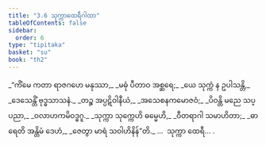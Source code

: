 ```yaml
---
title: "3.6 သုက္ကာထေရီဂါထာ"
tableOfContents: false
sidebar:
  order: 6
type: "tipitaka"
basket: "su"
book: "th2"
---
```



<DynamicBreadcrumb />

<Division number="54" book="th2" e="ch" v="19" p="385">

<Paragraph number="90" type="verses" book="th2">
_“ကိံမေ ကတာ ရာဇဂဟေ မနုဿာ,_  
_မဓုံ ပီတာဝ အစ္ဆရေ;_  
_ယေ သုက္ကံ န ဥပါသန္တိ,_  
_ဒေသေန္တိံ ဗုဒ္ဓသာသနံ._  

</Paragraph>

</Division>
<Division number="55" book="th2" e="ch" v="19" p="385">

<Paragraph number="91" type="verses" book="th2">
_တဉ္စ အပ္ပဋိဝါနီယံ,_  
_အသေစနကမောဇဝံ;_  
_ပိဝန္တိ မညေ သပ္ပညာ,_  
_ဝလာဟကမိဝဒ္ဓဂူ._  

</Paragraph>

</Division>
<Division number="56" book="th2" e="ch" v="19" p="386">

<Paragraph number="92" type="verses" book="th2">
_သုက္ကာ သုက္ကေဟိ ဓမ္မေဟိ,_  
_ဝီတရာဂါ သမာဟိတာ;_  
_ဓာရေတိ အန္တိမံ ဒေဟံ,_  
_ဇေတွာ မာရံ သဝါဟိနိန်”တိ._  


</Paragraph>
</Division>

<Paragraph number="93" type="center" book="th2">
…  သုက္ကာ ထေရီ… .
</Paragraph>